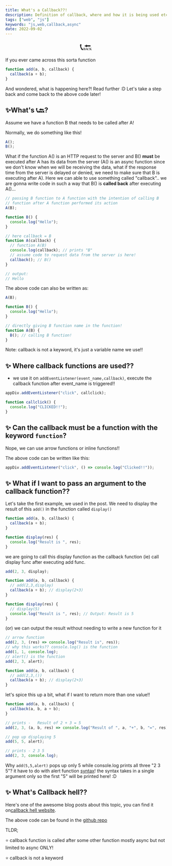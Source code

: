 ```yaml
---
title: What's a Callback??!
description: Definition of callback, where and how it is being used etc!
tags: ["web", "js"]
keywords: "js,web,callback,async"
date: 2022-09-02
---
```


<div style="text-align:center;font-size:30px">
📞🔙
</div>

If you ever came across this sorta function

```js
function add(a, b, callback) {
  callback(a + b);
}
```

And wondered, what is happening here?! Read further :D
Let's take a step back and come back to the above code later!

## ✨What's 📞🔙?<br />

Assume we have a function B that needs to be called after A!

Normally, we do something like this!

```js
A();
B();
```

What if the function A() is an HTTP request to the server and B() **must** be executed after A has its data from the server (A() is an async function since we don't know when we will be receiving the data, what if the response time from the server is delayed or denied, we need to make sure that B is executing after A). Here we can able to use something called "callback".. we are gonna write code in such a way that B() is **called back** after executing A()...

```js
// passing B function to A function with the intention of calling B
// function after A function performed its action
A(B);

function B() {
  console.log("Hello");
}

// here callback = B
function A(callback) {
  // function A(B)
  console.log(callback); // prints "B"
  // assume code to request data from the server is here!
  callback(); // B()
}

// output:
// Hello
```

The above code can also be written as:

```js
A(B);

function B() {
  console.log("Hello");
}

// directly giving B function name in the function!
function A(B) {
  B(); // calling B function!
}
```

Note: callback is not a keyword, it's just a variable name we use!!

## ✨ Where callback functions are used??<br />

- we use it on `addEventListener(event_name,callback)`, execute the callback function after event_name is triggered!!

```js
appDiv.addEventListener("click", callclick);

function callclick() {
  console.log("CLICKED!!");
}
```

## ✨ Can the callback must be a function with the keyword `function`?<br />

Nope, we can use arrow functions or inline functions!!

The above code can be written like this:

```js
appDiv.addEventListener("click", () => console.log("Clicked!!"));
```

## ✨ What if I want to pass an argument to the callback function??<br />

Let's take the first example, we used in the post. We need to display the result of this
`add()` in the function called `display()`

```js
function add(a, b, callback) {
  callback(a + b);
}

function display(res) {
  console.log("Result is ", res);
}
```

we are going to call this display function as the callback function (ie) call display func after executing add func.

```js
add(2, 3, display);

function add(a, b, callback) {
  // add(2,3,display)
  callback(a + b); // display(2+3)
}

function display(res) {
  // display(5)
  console.log("Result is ", res); // Output: Result is 5
}
```

(or) we can output the result without needing to write a new function for it

```js
// arrow function
add(2, 3, (res) => console.log("Result is", res));
// why this works?? console.log() is the function
add(1, 1, console.log);
// alert() is the function
add(2, 3, alert);

function add(a, b, callback) {
  // add(2,3,())
  callback(a + b); // display(2+3)
}
```

let's spice this up a bit, what if I want to return more than one value!!

```js
function add(a, b, callback) {
  callback(a, b, a + b);
}

// prints -   Result of 2 + 3 = 5
add(2, 3, (a, b, res) => console.log("Result of ", a, "+", b, "=", res));

// pop up displaying 5
add(5, 5, alert);

// prints - 2 3 5
add(2, 3, console.log);
```

Why `add(5,5,alert)` pops up only 5 while console.log prints all three "2 3 5"? it have to do with alert function <a href="https://developer.mozilla.org/en-US/docs/Web/API/Window/alert" class="ahrefmd">syntax</a>! the syntax takes in a single argument only so the first "5" will be printed here! :D

## ✨ What's Callback hell??<br />

Here's one of the awesome blog posts about this topic, you can find it on<a href="http://callbackhell.com/" class="ahrefmd">callback hell website</a>.

The above code can be found in the <a href="https://github.com/mystica2000/callback-demo.git" class="ahrefmd">github repo</a>

TLDR;

⭐ callback function is called after some other function mostly async but not limited to async ONLY!

⭐ callback is not a keyword
